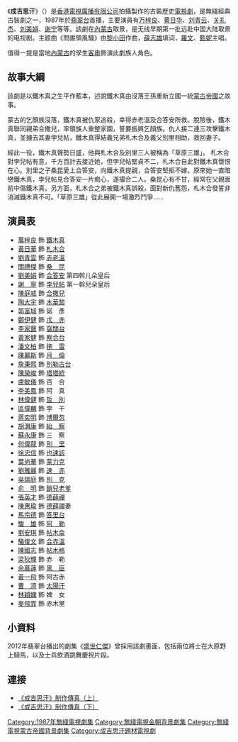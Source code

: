 {{無綫劇集
| 中文劇名=成吉思汗
| 英文劇名=Genghis Khan
| 圖像=1987TVB成吉思汗.jpg 
| 製作年份= 1987年
| 海外推出日期=
| 翡翠台首播日期=1987年9月14日－9月25日
| 翡翠台首播時間=逢星期一至五 20:50－21:50（連廣告）
| 監製=[[蕭笙|蕭笙]]
| 編導=[[范秀明|范秀明]]、[[楊紹鴻|楊紹鴻]]、[[溫偉基|溫偉基]]、[[李惠民|李惠民]]
| 製作統籌=[[陳永祥|陳永祥]]
| 助理編導=[[劉國輝|劉國輝]]、[[胡明凱|胡明凱]]、[[陳新俠|陳新俠]]、[[譚友業|譚友業]]
| 編審=[[譚嬣|譚嬣]]
| 編劇=[[蕭光漢|蕭光漢]]、[[賈偉南|賈偉南]]、[[林少枝|林少枝]]、[[鄧惠玲|鄧惠玲]]、[[阮少娜|阮少娜]]
| 集數=10
| 劇種=古裝歷史
| 外景={{HKG-1959}}<br/>{{CHN}}[[內蒙古|內蒙古]]
| 製作公司=[[電視廣播有限公司|電視廣播有限公司]]
| 主演={{nowrap|[[萬梓良|萬梓良]]、[[黃日華|黃日華]]、[[劉青雲|劉青雲]]、[[關禮傑|關禮傑]]、<br>[[劉美娟|劉美娟]]、[[陳庭威|陳庭威]]、[[謝寧_(香港演員)|謝寧]]}}
| 主題曲=問誰領風騷
| 作曲=[[黎小田|黎小田]]
| 填詞=[[薛志雄|薛志雄]]
| 主唱=[[羅文|羅文]]、[[甄妮|甄妮]]
| 插曲=
| 主唱2=
| 網頁=
| 前集=
| 備註=
}}
《'''成吉思汗'''》（{{lang-en|'''Genghis Khan'''}}）是[[香港|香港]][[電視廣播有限公司|電視廣播有限公司]]拍攝製作的古裝歷史[[電視劇|電視劇]]，是無綫經典古裝劇之一，1987年於[[翡翠台|翡翠台]]首播，主要演員有[[万梓良|万梓良]]、[[黄日华|黄日华]]、[[刘青云|刘青云]]、[[关礼杰|关礼杰]]、[[刘美娟|刘美娟]]、[[謝寧_(香港演員)|谢宁]]等等。該劇在[[內蒙古|內蒙古]]取景，是无线早期第一批远赴中国大陆取景的电视剧。主题曲《問誰領風騷》由[[黎小田|黎小田]]作曲，[[薛志雄|薛志雄]]填词，[[羅文|羅文]]、[[甄妮|甄妮]]主唱。

值得一提是當地[[內蒙古|內蒙古]]的學生[[客串|客串]]飾演此劇族人角色。

==故事大綱==
該劇是以鐵木真之生平作藍本，述說鐵木真由沒落王孫重新立國一統[[蒙古帝國|蒙古帝國]]之故事。

蒙古的乞顏族沒落，鐵木真被仇家追殺，幸得赤老溫及合答安所救。脫險後，鐵木真聯同親弟合撒兒，率領族人重整家園，誓要振興乞顏族。仇人接二連三攻擊鐵木真，並擄去其妻孛兒帖，鐵木真得結義兄弟札木合及義父別里相助，救回妻子。

經此一役，鐵木真聲勢日盛，他與札木合及別里三人被稱為「草原三雄」。 札木合對孛兒帖有意，千方百計去接近她，但孛兒帖堅貞不二，札木合自此對鐵木真懷恨在心。別里之子桑昆愛上合答安，向鐵木真提親，合答安堅拒不嫁。原來她一直暗戀鐵木真，孛兒帖見合答安一片痴心，遂撮合二人。桑昆心有不甘，經常在父親面前中傷鐵木真。另方面，札木合之弟被鐵木真誤殺，面對新仇舊怨，札木合發誓非消滅鐵木真不可。「草原三雄」從此展開一場激烈鬥爭……

==演員表==
*[[萬梓良|萬梓良]] 飾 [[鐵木真|鐵木真]]
*[[黃日華|黃日華]] 飾 [[札木合|札木合]]
*[[劉青雲|劉青雲]] 飾 [[赤老溫|赤老溫]]
*[[關禮傑|關禮傑]] 飾 [[桑昆|桑　昆]]
*[[劉美娟|劉美娟]] 飾 [[合答安|合答安]] 第四斡儿朵皇后
*[[謝寧_(香港演員)|謝　寧]] 飾 [[孛兒帖|孛兒帖]] 第一斡兒朵皇后
*[[陳庭威|陳庭威]] 飾 [[合撒兒|合撒兒]]
*[[陶大宇|陶大宇]] 飾 [[木華黎|木華黎]]
*[[郭富城|郭富城]] 飾 諾　彥
*[[鄭伊健|鄭伊健]] 飾 [[朮赤|朮　赤]]
*[[李家聲|李家聲]] 飾 [[窩闊台|窩闊台]]
*[[黃家健|黃家健]] 飾 [[察合台|察合台]]
*[[潘文柏|潘文柏]] 飾 [[拖雷|拖　雷]]
*[[陳麗斯|陳麗斯]] 飾 [[訶額侖|月　倫]]
*[[詹秉熙|詹秉熙]] 飾 [[別勒古台|別勒古台]]
*[[陳榮峻|陳榮峻]] 飾 [[塔塔統阿|塔塔統]]
*[[盧敏儀|盧敏儀]] 飾 百　合
*[[李美鳳|李美鳳]] 飾 阿　真
*[[林偉健|林偉健]] 飾 [[哲別|哲　別]]
*[[區偉麟|區偉麟]] 飾 孛　干
*[[蔣奕明|蔣奕明]] 飾 [[博爾忽|博爾忽]]
*[[胡渭康|胡渭康]] 飾 [[紿察儿|紿　察]]
*[[蘇永康|蘇永康]] 飾 三　察   
*[[何偉龍|何偉龍]] 飾 [[王汗|別　里]]
*[[徐忠信|徐忠信]] 飾 [[也速該|也速該]]
*[[葉尚華|葉尚華]] 飾 [[蒙力克|蒙力克]]
*[[劉雅麗　(1970年代)|劉雅麗]] 飾 [[速赤|速　赤]]
*[[吳瑞庭|吳瑞庭]] 飾 [[別克帖儿|別　克]]
*[[俞明|俞　明]] 飾 [[鎖兒罕失剌|鎖兒老爹]]
*[[張英才|張英才]] 飾 [[德薛禪|德薛禪]]
*[[陳惠瑜|陳惠瑜]] 飾 [[德薛禪|德薛禪]]妻
*[[馬宗德|馬宗德]] 飾 [[答里台|答里台]]
*[[駿雄|駿　雄]] 飾 [[阿勒坛|阿　勒]]
*[[劉安琪|劉安琪]] 飾 [[帖木侖|帖木侖]]
*[[駱俊文|駱俊文]] 飾 [[合赤溫|合赤溫]]
*[[陳國志|陳國志]] 飾 [[帖木格|帖木格]]
*[[梁狄輝|梁狄輝]] 飾 赤　勒
*[[余慕蓮|余慕蓮]] 飾 [[豁阿黑臣|黑　臣]]
*[[黃一飛|黃一飛]] 飾 阿古赤
*[[曹濟|曹　濟]] 飾 [[塔陽汗|太陽汗]]
*[[林穎嫻|林穎嫻]] 飾 婢　女
*[[麥飛霏|麥飛霏]] 飾 赤木里

==小資料==
2012年翡翠台播出的劇集《[[盛世仁傑|盛世仁傑]]》曾採用該劇畫面，包括兩位將士在大原野上騎馬，以及士兵飲酒跳舞慶祝片段。

== 連接 ==
*[http://www.tudou.com/programs/view/7oPkOThTZ4k 《成吉思汗》制作傳真（上）] {{Wayback|url=http://www.tudou.com/programs/view/7oPkOThTZ4k |date=20160308073819 }}
*[http://www.tudou.com/programs/view/tVsk-6lAUbk 《成吉思汗》制作傳真（下）] {{Wayback|url=http://www.tudou.com/programs/view/tVsk-6lAUbk |date=20150608193804 }}

{{劉青雲}}
{{郭富城}}
[[Category:1987年無綫電視劇集|Category:1987年無綫電視劇集]]
[[Category:無綫電視金朝背景劇集|Category:無綫電視金朝背景劇集]]
[[Category:無綫電視蒙古帝國背景劇集|Category:無綫電視蒙古帝國背景劇集]]
[[Category:成吉思汗題材電視劇|Category:成吉思汗題材電視劇]]
